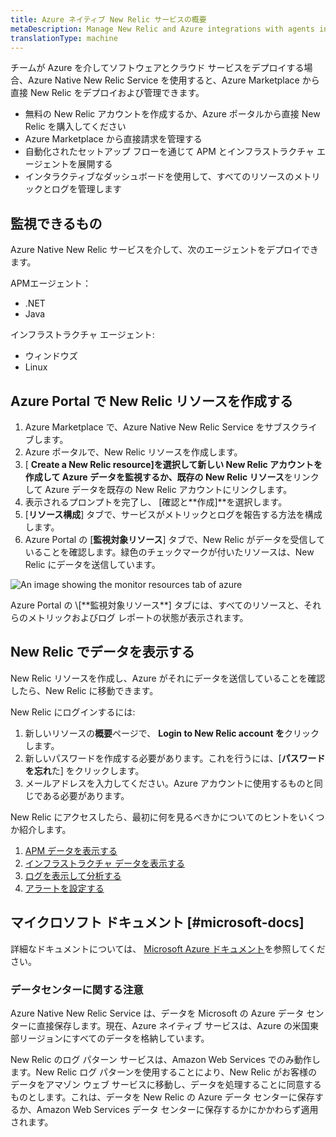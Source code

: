 ```yaml
---
title: Azure ネイティブ New Relic サービスの概要
metaDescription: Manage New Relic and Azure integrations with agents installed directly through the Azure Portal
translationType: machine
---
```



チームが Azure を介してソフトウェアとクラウド サービスをデプロイする場合、Azure Native New Relic Service を使用すると、Azure Marketplace から直接 New Relic をデプロイおよび管理できます。

* 無料の New Relic アカウントを作成するか、Azure ポータルから直接 New Relic を購入してください
* Azure Marketplace から直接請求を管理する
* 自動化されたセットアップ フローを通じて APM とインフラストラクチャ エージェントを展開する
* インタラクティブなダッシュボードを使用して、すべてのリソースのメトリックとログを管理します

## 監視できるもの

Azure Native New Relic サービスを介して、次のエージェントをデプロイできます。

APMエージェント：

* .NET
* Java

インフラストラクチャ エージェント:

* ウィンドウズ
* Linux

## Azure Portal で New Relic リソースを作成する

1. Azure Marketplace で、Azure Native New Relic Service をサブスクライブします。
2. Azure ポータルで、New Relic リソースを作成します。
3. \[ **Create a New Relic resource]**を選択して新しい New Relic アカウントを作成して Azure データを監視するか**、既存の New Relic リソース**をリンクして Azure データを既存の New Relic アカウントにリンクします。
4. 表示されるプロンプトを完了し、 \[確認と**作成]**を選択します。
5. \[**リソース構成**] タブで、サービスがメトリックとログを報告する方法を構成します。
6. Azure Portal の \[**監視対象リソース**] タブで、New Relic がデータを受信していることを確認します。緑色のチェックマークが付いたリソースは、New Relic にデータを送信しています。

<img
  title="monitor-resources"
  alt="An image showing the monitor resources tab of azure"
  src={infrastructureMonitorResources}
/>

<figcaption>
  Azure Portal の \[**監視対象リソース**] タブには、すべてのリソースと、それらのメトリックおよびログ レポートの状態が表示されます。
</figcaption>

## New Relic でデータを表示する

New Relic リソースを作成し、Azure がそれにデータを送信していることを確認したら、New Relic に移動できます。

New Relic にログインするには:

1. 新しいリソースの**概要**ページで、 **Login to New Relic account を**クリックします。
2. 新しいパスワードを作成する必要があります。これを行うには、\[**パスワードを忘れ**た] をクリックします。
3. メールアドレスを入力してください。Azure アカウントに使用するものと同じである必要があります。

New Relic にアクセスしたら、最初に何を見るべきかについてのヒントをいくつか紹介します。

1. [APM データを表示する](/docs/apm/apm-ui-pages/monitoring/apm-summary-page-view-transaction-apdex-usage-data)
2. [インフラストラクチャ データを表示する](/docs/infrastructure/infrastructure-ui-pages/infrastructure-ui-entities)
3. [ログを表示して分析する](/docs/logs/ui-data/use-logs-ui/)
4. [アラートを設定する](/docs/alerts-applied-intelligence/new-relic-alerts/get-started/your-first-nrql-condition)

## マイクロソフト ドキュメント [#microsoft-docs]

詳細なドキュメントについては、 [Microsoft Azure ドキュメント](https://learn.microsoft.com/en-us/azure/partner-solutions/new-relic/new-relic-create)を参照してください。

### データセンターに関する注意

Azure Native New Relic Service は、データを Microsoft の Azure データ センターに直接保存します。現在、Azure ネイティブ サービスは、Azure の米国東部リージョンにすべてのデータを格納しています。

New Relic のログ パターン サービスは、Amazon Web Services でのみ動作します。New Relic ログ パターンを使用することにより、New Relic がお客様のデータをアマゾン ウェブ サービスに移動し、データを処理することに同意するものとします。これは、データを New Relic の Azure データ センターに保存するか、Amazon Web Services データ センターに保存するかにかかわらず適用されます。